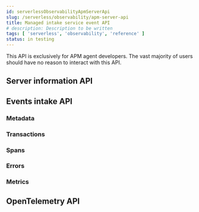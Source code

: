 ```yaml
---
id: serverlessObservabilityApmServerApi
slug: /serverless/observability/apm-server-api
title: Managed intake service event API
# description: Description to be written
tags: [ 'serverless', 'observability', 'reference' ]
status: in testing
---
```




<TestingContent />


<DocCallOut color="warning" title="Warning">
  This API is exclusively for APM agent developers. The vast majority of users should have no reason to interact with this API.
</DocCallOut>

<Api />

## Server information API

<ApiInfo />

## Events intake API

<ApiEvents />

### Metadata

<ApiMetadata />

### Transactions

<ApiTransaction />

### Spans

<ApiSpan />

### Errors

<ApiError />

### Metrics

<ApiMetricset />

## OpenTelemetry API

<OtelAPI />


<Feedback slug="/serverless/observability/apm-server-api" filepath="docs/apm/apm-server-api.mdx" />
